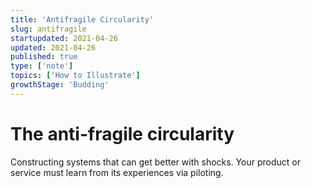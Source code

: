 ```yaml
---
title: 'Antifragile Circularity'
slug: antifragile
startupdated: 2021-04-26
updated: 2021-04-26
published: true
type: ['note']
topics: ['How to Illustrate']
growthStage: 'Budding'
---
```


# The anti-fragile circularity

Constructing systems that can get better with shocks. Your product or service must learn from its experiences via piloting.
